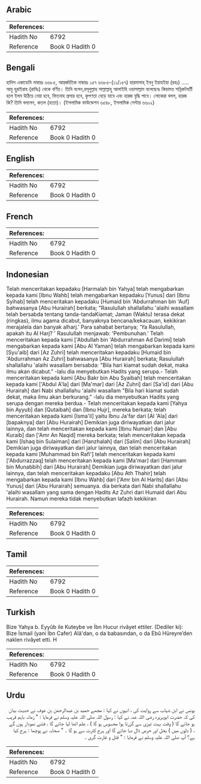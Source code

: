 ## Arabic


<div dir="rtl" lang="ar" style={{fontSize:'larger',backgroundColor:'#f8f9fa',padding:20}}>

</div>
<div style={{backgroundColor:'#f8f9fa',padding:20, marginBottom: 10}}><table> <thead> <tr> <th>References:</th> <th></th> </tr> </thead> <tbody><tr><td>Hadith No</td><td>6792</td></tr><tr><td>Reference</td><td>Book 0 Hadith 0</td></tr></tbody></table></div>

## Bengali


<div dir="ltr" lang="bn" style={{fontSize:'larger',backgroundColor:'#f8f9fa',padding:20}}>
হাদিস একাডেমি নাম্বারঃ ৬৬৮৫, আন্তর্জাতিক নাম্বারঃ ১৫৭ ৬৬৮৫-(১১/১৫৭) হারমালাহ্ ইবনু ইয়াহইয়া (রহঃ) ..... আবু হুরাইরাহ (রাযিঃ) থেকে বর্ণিত। তিনি বলেন,রসূলুল্লাহ সাল্লাল্লাহু আলাইহি ওয়াসাল্লাম বলেছেনঃ কিয়ামত সন্নিকটবর্তী হলে ইলম উঠিয়ে নেয়া হবে, ফিতনাহ প্রসার হবে, কৃপণতা বেড়ে যাবে এবং হারজ বৃদ্ধি পাবে। লোকেরা বলল, হারজ কি? তিনি বললেন, কতল (হত্যা)। (ইসলামিক ফাউন্ডেশন ৬৫৪৮, ইসলামিক সেন্টার ৬৬০২)
</div>
<div style={{backgroundColor:'#f8f9fa',padding:20, marginBottom: 10}}><table> <thead> <tr> <th>References:</th> <th></th> </tr> </thead> <tbody><tr><td>Hadith No</td><td>6792</td></tr><tr><td>Reference</td><td>Book 0 Hadith 0</td></tr></tbody></table></div>

## English


<div dir="ltr" lang="en" style={{fontSize:'larger',backgroundColor:'#f8f9fa',padding:20}}>

</div>
<div style={{backgroundColor:'#f8f9fa',padding:20, marginBottom: 10}}><table> <thead> <tr> <th>References:</th> <th></th> </tr> </thead> <tbody><tr><td>Hadith No</td><td>6792</td></tr><tr><td>Reference</td><td>Book 0 Hadith 0</td></tr></tbody></table></div>

## French


<div dir="ltr" lang="fr" style={{fontSize:'larger',backgroundColor:'#f8f9fa',padding:20}}>

</div>
<div style={{backgroundColor:'#f8f9fa',padding:20, marginBottom: 10}}><table> <thead> <tr> <th>References:</th> <th></th> </tr> </thead> <tbody><tr><td>Hadith No</td><td>6792</td></tr><tr><td>Reference</td><td>Book 0 Hadith 0</td></tr></tbody></table></div>

## Indonesian


<div dir="ltr" lang="id" style={{fontSize:'larger',backgroundColor:'#f8f9fa',padding:20}}>
Telah menceritakan kepadaku [Harmalah bin Yahya] telah mengabarkan kepada kami [Ibnu Wahb] telah mengabarkan kepadaku [Yunus] dari [Ibnu Syihab] telah menceritakan kepadaku [Humaid bin 'Abdurrahman bin 'Auf] bahwasanya [Abu Hurairah] berkata; "Rasulullah shallallahu 'alaihi wasallam telah bersabda tentang tanda-tandaKiamat; Jaman (Waktu) terasa dekat (ringkas), ilmu agama dicabut, banyaknya bencana/kekacauan, kekikiran merajalela dan banyak alharj.' Para sahabat bertanya; 'Ya Rasulullah, apakah itu Al Harj? ' Rasulullah menjawab: 'Pembunuhan.' Telah menceritakan kepada kami ['Abdullah bin 'Abdurrahman Ad Darimi] telah mengabarkan kepada kami [Abu Al Yaman] telah mengabarkan kepada kami [Syu'aib] dari [Az Zuhri] telah menceritakan kepadaku [Humaid bin 'Abdurrahman Az Zuhri] bahwasanya [Abu Hurairah] berkata; Rasulullah shallallahu 'alaihi wasallam bersabda: "Bila hari kiamat sudah dekat, maka ilmu akan dicabut." -lalu dia menyebutkan Hadits yang serupa.- Telah menceritakan kepada kami [Abu Bakr bin Abu Syaibah] telah menceritakan kepada kami ['Abdul A'la] dari [Ma'mar] dari [Az Zuhri] dari [Sa'id] dari [Abu Hurairah] dari Nabi shallallahu 'alaihi wasallam "Bila hari kiamat sudah dekat, maka ilmu akan berkurang." -lalu dia menyebutkan Hadits yang serupa dengan mereka berdua.- Telah menceritakan kepada kami [Yahya bin Ayyub] dan [Qutaibah] dan [Ibnu Hujr], mereka berkata; telah menceritakan kepada kami [Isma'il] yaitu Ibnu Ja'far dari [Al 'Ala] dari [bapaknya] dari [Abu Hurairah] Demikian juga diriwayatkan dari jalur lainnya, dan telah menceritakan kepada kami [Ibnu Numair] dan [Abu Kuraib] dan ['Amr An Naqid] mereka berkata; telah menceritakan kepada kami [Ishaq bin Sulaiman] dari [Hanzhalah] dari [Salim] dari [Abu Hurairah] Demikian juga diriwayatkan dari jalur lainnya, dan telah menceritakan kepada kami [Muhammad bin Rafi'] telah menceritakan kepada kami ['Abdurrazzaq] telah menceritakan kepada kami [Ma'mar] dari [Hammam bin Munabbih] dari [Abu Hurairah] Demikian juga diriwayatkan dari jalur lainnya, dan telah menceritakan kepadaku [Abu Ath Thahir] telah mengabarkan kepada kami [Ibnu Wahb] dari ['Amr bin Al Harits] dari [Abu Yunus] dari [Abu Hurairah] semuanya. dia berkata dari Nabi shallallahu 'alaihi wasallam yang sama dengan Hadits Az Zuhri dari Humaid dari Abu Hurairah. Namun mereka tidak menyebutkan lafazh kekikiran
</div>
<div style={{backgroundColor:'#f8f9fa',padding:20, marginBottom: 10}}><table> <thead> <tr> <th>References:</th> <th></th> </tr> </thead> <tbody><tr><td>Hadith No</td><td>6792</td></tr><tr><td>Reference</td><td>Book 0 Hadith 0</td></tr></tbody></table></div>

## Tamil


<div dir="ltr" lang="ta" style={{fontSize:'larger',backgroundColor:'#f8f9fa',padding:20}}>

</div>
<div style={{backgroundColor:'#f8f9fa',padding:20, marginBottom: 10}}><table> <thead> <tr> <th>References:</th> <th></th> </tr> </thead> <tbody><tr><td>Hadith No</td><td>6792</td></tr><tr><td>Reference</td><td>Book 0 Hadith 0</td></tr></tbody></table></div>

## Turkish


<div dir="ltr" lang="tr" style={{fontSize:'larger',backgroundColor:'#f8f9fa',padding:20}}>
Bize Yahya b. Eyyûb ile Kuteybe ve İbn Hucur rivâyet ettiler. (Dediler ki): Bize İsmail (yani İbn Cafer) Alâ'dan, o da babasından, o da Ebû Hüreyre’den naklen rivâyet etti. H
</div>
<div style={{backgroundColor:'#f8f9fa',padding:20, marginBottom: 10}}><table> <thead> <tr> <th>References:</th> <th></th> </tr> </thead> <tbody><tr><td>Hadith No</td><td>6792</td></tr><tr><td>Reference</td><td>Book 0 Hadith 0</td></tr></tbody></table></div>

## Urdu


<div dir="rtl" lang="ur" style={{fontSize:'larger',backgroundColor:'#f8f9fa',padding:20}}>
یونس نے ابن شہاب سے روایت کی ، انہوں نے کہا : مجھے حمید بن عبدالرحمٰن بن عوف نے حدیث بیان کی کہ حضرت ابوہریرہ رضی اللہ عنہ نے کہا : رسول اللہ صلی اللہ علیہ وسلم نے فرمایا : " زمانہ باہم قریب ہو جائے گا ( وقت بہت تیزی سے گزرتا ہوا محسوس ہو گا ) ، علم اٹھا لیا جائے گا ، فتنے نمودار ہوں گے ، ( دلوں میں ) بخل اور حرص ڈال دیا جائے گا اور ہرج کثرت سے ہو گا ۔ " صحابہ نے پوچھا : ہرج کیا ہے؟ آپ صلی اللہ علیہ وسلم نے فرمایا : " قتل و غارت گری ۔
</div>
<div style={{backgroundColor:'#f8f9fa',padding:20, marginBottom: 10}}><table> <thead> <tr> <th>References:</th> <th></th> </tr> </thead> <tbody><tr><td>Hadith No</td><td>6792</td></tr><tr><td>Reference</td><td>Book 0 Hadith 0</td></tr></tbody></table></div>